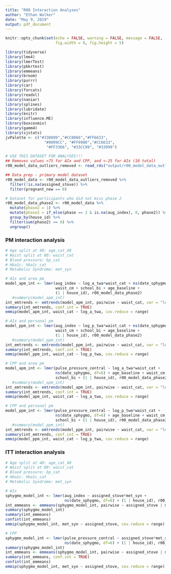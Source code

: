 ```yaml
---
title: "R00 Interaction Analyses"
author: "Ethan Walker"
date: "May 9, 2019"
output: pdf_document
---
```


```r
knitr::opts_chunk$set(echo = FALSE, warning = FALSE, message = FALSE, 
                      fig.width = 8, fig.height = 5)
```


```r
library(tidyverse)
library(lme4)
library(lmerTest)
library(pbkrtest)
library(emmeans)
library(broom)
library(purrr)
library(car)
library(forcats)
library(readxl)
library(naniar)
library(splines)
library(lubridate)
library(knitr)
library(influence.ME)
library(boxcoxmix)
library(gamm4)
library(sjstats)
jvPalette <- c("#330099","#CC0066","#FF6633", 
                 "#0099CC", "#FF9900","#CC6633",
                  "#FF3366", "#33CC99", "#33999")
```

```r
# USE THIS DATASET FOR ANALYSES!!!
## Removes values >75 for AIx and CPP, and <-25 for AIx (10 total)
r00_model_data_outliers_removed <- read_rds("output/r00_model_data_outliers_removed.RDS")

## Data prep - primary model dataset
r00_model_data <- r00_model_data_outliers_removed %>% 
  filter(!is.na(assigned_stove)) %>% 
  filter(pregnant_new == 0) 

# Dataset for participants who did not miss phase 2
r00_model_data_phase2 <- r00_model_data %>% 
  mutate(phase2 = 1) %>% 
  mutate(phase2 = if_else(phase == 2 & is.na(aug_index), 0, phase2)) %>%  
  group_by(house_id) %>% 
  filter(sum(phase2) == 6) %>% 
  ungroup() 
```

### PM interaction analysis
```r
# Age split at 40: age_cat_40
# Waist split at 80: waist_cat
# Blood pressure: bp_cat
# Hba1c: hba1c_cat
# Metabolic Syndrome: met_syn

# AIx and area pm
model_apm_int <- lmer(aug_index ~ log_a_twa*waist_cat + ns(date_sphygmo, df=6) +
                      waist_cm + school_bi + age_baseline + 
                      (1 | house_id), r00_model_data_phase2)
   #summary(model_apm_int)
int_emtrends <- emtrends(model_apm_int, pairwise ~ waist_cat, var = "log_a_twa")
summary(int_emtrends, conf.int = TRUE)
emmip(model_apm_int, waist_cat ~ log_a_twa, cov.reduce = range)

# AIx and personal pm
model_ppm_int <- lmer(aug_index ~ log_p_twa*waist_cat + ns(date_sphygmo, df=6) +
                      waist_cm + school_bi + age_baseline + 
                      (1 | house_id), r00_model_data_phase2)
   #summary(model_ppm_int)
int_emtrends <- emtrends(model_ppm_int, pairwise ~ waist_cat, var = "log_p_twa")
summary(int_emtrends, conf.int = TRUE)
emmip(model_ppm_int, waist_cat ~ log_p_twa, cov.reduce = range)

# CPP and area pm
model_apm_int <- lmer(pulse_pressure_central ~ log_a_twa*waist_cat + 
                      ns(date_sphygmo, df=6) + age_baseline + waist_cm + 
                      school_bi + (1 | house_id), r00_model_data_phase2)
   #summary(model_apm_int)
int_emtrends <- emtrends(model_apm_int, pairwise ~ waist_cat, var = "log_a_twa")
summary(int_emtrends, conf.int = TRUE)
emmip(model_apm_int, waist_cat ~ log_a_twa, cov.reduce = range)

# CPP and personal pm
model_ppm_int <- lmer(pulse_pressure_central ~ log_p_twa*waist_cat + 
                      ns(date_sphygmo, df=6) + age_baseline + waist_cm + 
                      school_bi + (1 | house_id), r00_model_data_phase2)
   #summary(model_ppm_int)
int_emtrends <- emtrends(model_ppm_int, pairwise ~ waist_cat, var = "log_p_twa")
summary(int_emtrends, conf.int = TRUE)
emmip(model_ppm_int, waist_cat ~ log_p_twa, cov.reduce = range)
```

### ITT interaction analysis
```r
# Age split at 40: age_cat_40
# Waist split at 80: waist_cat
# Blood pressure: bp_cat
# Hba1c: hba1c_cat
# Metabolic Syndrome: met_syn

# AIx
sphygmo_model_int <- lmer(aug_index ~ assigned_stove*met_syn + 
                          ns(date_sphygmo, df=6) + (1 | house_id), r00_model_data_phase2)
int_emmeans <- emmeans(sphygmo_model_int, pairwise ~ assigned_stove | met_syn)
summary(sphygmo_model_int)
summary(int_emmeans)
confint(int_emmeans)
emmip(sphygmo_model_int, met_syn ~ assigned_stove, cov.reduce = range)

# CPP
sphygmo_model_int <- lmer(pulse_pressure_central ~ assigned_stove*met_syn + 
                          ns(date_sphygmo, df=6) + (1 | house_id), r00_model_data_phase2)
summary(sphygmo_model_int)
int_emmeans <- emmeans(sphygmo_model_int, pairwise ~ assigned_stove | met_syn)
summary(int_emmeans, conf.int = TRUE)
confint(int_emmeans)
emmip(sphygmo_model_int, met_syn ~ assigned_stove, cov.reduce = range)
```
